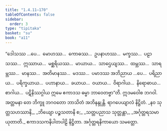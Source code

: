 ```yaml
---
title: "1.4.11–170"
tableOfContents: false
sidebar:
  order: 3
type: "tipitaka"
basket: "su"
book: "a11"
---
```



<DynamicBreadcrumb />

<Division number="513–672" book="a11" e="ch" v="17">

<Paragraph number="228" book="a11">
“ဒေါသဿ …ပေ…  မောဟဿ…  ကောဓဿ…  ဥပနာဟဿ…  မက္ခဿ…  ပဠာသဿ…  ဣဿာယ…  မစ္ဆရိယဿ…  မာယာယ…  သာဌေယျဿ…  ထမ္ဘဿ…  သာရမ္ဘဿ…  မာနဿ…  အတိမာနဿ…  မဒဿ…  ပမာဒဿ အဘိညာယ …ပေ…  ပရိညာယ…  ပရိက္ခယာယ…  ပဟာနာယ…  ခယာယ…  ဝယာယ…  ဝိရာဂါယ…  နိရောဓာယ…  စာဂါယ…  ပဋိနိဿဂ္ဂါယ ဣမေ ဧကာဒသ ဓမ္မာ ဘာဝေတဗ္ဗာ”တိ.
</Paragraph>

<Paragraph number="229" book="a11">
ဣဒမဝေါစ ဘဂဝါ. အတ္တမနာ တေ ဘိက္ခူ ဘဂဝတော ဘာသိတံ အဘိနန္ဒုန္တိ.

</Paragraph>
</Division>

<Paragraph number="230" type="center" book="a11">
ရာဂပေယျာလံ နိဋ္ဌိတံ.


</Paragraph>

<Paragraph number="231" type="verses" book="a11">
_နဝ သုတ္တသဟဿာနိ,_  
_ဘိယျော ပဉ္စသတာနိ စ;_  
_သတ္တပညာသ သုတ္တန္တာ,_  
_အင်္ဂုတ္တရသမာယုတာတိ._  


</Paragraph>

<Paragraph number="232" type="center" book="a11">
ဧကာဒသကနိပါတပါဠိ နိဋ္ဌိတာ.



</Paragraph>

<Paragraph number="233" type="center" book="a11">
အင်္ဂုတ္တရနိကာယော သမတ္တော.
</Paragraph>